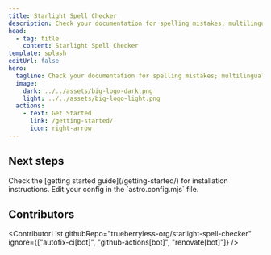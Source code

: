 ```yaml
---
title: Starlight Spell Checker
description: Check your documentation for spelling mistakes; multilingual support.
head:
  - tag: title
    content: Starlight Spell Checker
template: splash
editUrl: false
hero:
  tagline: Check your documentation for spelling mistakes; multilingual support.
  image:
    dark: ../../assets/big-logo-dark.png
    light: ../../assets/big-logo-light.png
  actions:
    - text: Get Started
      link: /getting-started/
      icon: right-arrow
---
```



## Next steps

<CardGrid stagger>
  <Card title="Install the plugin" icon="puzzle">
    Check the [getting started guide](/getting-started/) for installation instructions.
  </Card>
  <Card title="Configure the plugin" icon="setting">
    Edit your config in the `astro.config.mjs` file.
  </Card>
</CardGrid>

## Contributors


<ContributorList githubRepo="trueberryless-org/starlight-spell-checker" ignore={["autofix-ci[bot]", "github-actions[bot]", "renovate[bot]"]} />
